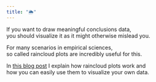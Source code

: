```yaml
---
title: "🌦️"
---
```


If you want to draw meaningful conclusions data,  
you should visualize it as it might otherwise mislead you.  
  
For many scenarios in empirical sciences,  
so called raincloud plots are incredibly useful for this.  
  
In [this blog post](https://jasp-stats.org/2024/07/26/raincloud-plots-in-jasp-incredibly-useful-surprisingly-easy/) I explain how raincloud plots work and  
how you can easily use them to visualize your own data.
